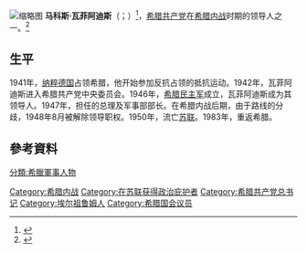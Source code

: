 [[File:Marcos_Vafiadis_1931.png|缩略图]]
'''马科斯·瓦菲阿迪斯'''（{{lang-el|Μάρκος Βαφειάδης|Márkos Vafiádis}}；{{bd|1906年|1月28日|1992年|2月22日}}）<ref>{{Cite book|title=ΒΑΦΕΙΑΔΗΣ: ΑΠΟΜΝΗΜΟΝΕΥΜΑΤΑ (ΠΡΩΤΟΣ ΤΟΜΟΣ|last=Vafeiadis|first=Markos|publisher=ΔΙΦΡΟΣ|year=1984|isbn=|location=Athens|pages=9}}</ref>，[[希腊共产党|希腊共产党]]在[[希腊内战|希腊内战]]时期的领导人之一。<ref>{{Cite news|url=https://www.britannica.com/biography/Markos-Vafiades|title=Markos Vafiades|newspaper=Encyclopædia Britannica|access-date=2016-12-26}}</ref>

== 生平 ==
1941年，[[纳粹德国|纳粹德国]]占领希腊，他开始参加反抗占领的抵抗运动。1942年，瓦菲阿迪斯进入希腊共产党中央委员会。1946年，[[希腊民主军|希腊民主军]]成立，瓦菲阿迪斯成为其领导人。1947年，担任{{le|临时民主政府 (希腊)|Provisional Democratic Government|临时民主政府}}的总理及军事部部长。在希腊内战后期，由于路线的分歧，1948年8月被解除领导职权。1950年，流亡[[苏联|苏联]]。1983年，重返希腊。

== 參考資料 ==
{{reflist|30em}}

{{Authority control}}
[[Category:希腊内战|Category:希腊内战]]
[[分類:希臘軍事人物|分類:希臘軍事人物]]
[[Category:在苏联获得政治庇护者|Category:在苏联获得政治庇护者]]
[[Category:希腊共产党总书记|Category:希腊共产党总书记]]
[[Category:埃尔祖鲁姆人|Category:埃尔祖鲁姆人]]
[[Category:希腊国会议员|Category:希腊国会议员]]